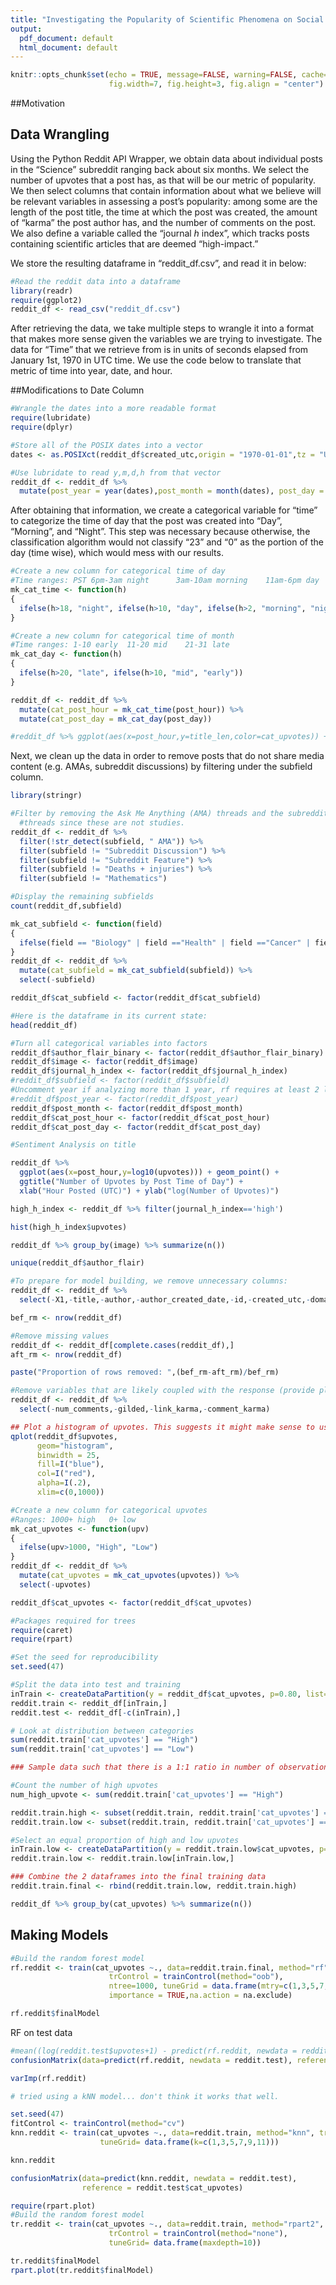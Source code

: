 ```yaml
---
title: "Investigating the Popularity of Scientific Phenomena on Social Media Platforms"
output:
  pdf_document: default
  html_document: default
---
```


```r
knitr::opts_chunk$set(echo = TRUE, message=FALSE, warning=FALSE, cache=TRUE, 
                      fig.width=7, fig.height=3, fig.align = "center")
```

##Motivation




## Data Wrangling

Using the Python Reddit API Wrapper, we obtain data about individual posts in the "Science" subreddit ranging back about six months. We select the number of upvotes that a post has, as that will be our metric of popularity. We then select columns that contain information about what we believe will be relevant variables in assessing a post's popularity: among some are the length of the post title, the time at which the post was created, the amount of "karma" the post author has, and the number of comments on the post. We also define a variable called the "journal $h$ index", which tracks posts containing scientific articles that are deemed "high-impact."

We store the resulting dataframe in "reddit_df.csv", and read it in below: 

```r
#Read the reddit data into a dataframe
library(readr)
require(ggplot2)
reddit_df <- read_csv("reddit_df.csv")
```

After retrieving the data, we take multiple steps to wrangle it into a format that makes more sense given the variables we are trying to investigate. The data for "Time" that we retrieve from is in units of seconds elapsed from January 1st, 1970 in UTC time. We use the code below to translate that metric of time into year, date, and hour.

##Modifications to Date Column

```r
#Wrangle the dates into a more readable format
require(lubridate)
require(dplyr)

#Store all of the POSIX dates into a vector
dates <- as.POSIXct(reddit_df$created_utc,origin = "1970-01-01",tz = "UTC")

#Use lubridate to read y,m,d,h from that vector
reddit_df <- reddit_df %>%  
  mutate(post_year = year(dates),post_month = month(dates), post_day = day(dates), post_hour = hour(dates))
```

After obtaining that information, we create a categorical variable for "time" to categorize the time of day that the post was created into "Day", "Morning", and "Night". This step was necessary because otherwise, the classification algorithm would not classify "23" and "0" as the portion of the day (time wise), which would mess with our results. 

```r
#Create a new column for categorical time of day
#Time ranges: PST 6pm-3am night      3am-10am morning    11am-6pm day
mk_cat_time <- function(h)
{
  ifelse(h>18, "night", ifelse(h>10, "day", ifelse(h>2, "morning", "night")))
}

#Create a new column for categorical time of month
#Time ranges: 1-10 early  11-20 mid    21-31 late
mk_cat_day <- function(h)
{
  ifelse(h>20, "late", ifelse(h>10, "mid", "early"))
}

reddit_df <- reddit_df %>%
  mutate(cat_post_hour = mk_cat_time(post_hour)) %>%
  mutate(cat_post_day = mk_cat_day(post_day)) 
```

```r
#reddit_df %>% ggplot(aes(x=post_hour,y=title_len,color=cat_upvotes)) + geom_point()
```

Next, we clean up the data in order to remove posts that do not share media content (e.g. AMAs, subreddit discussions) by filtering under the subfield column. 

```r
library(stringr)

#Filter by removing the Ask Me Anything (AMA) threads and the subreddit discussion
  #threads since these are not studies. 
reddit_df <- reddit_df %>%
  filter(!str_detect(subfield, " AMA")) %>%
  filter(subfield != "Subreddit Discussion") %>%
  filter(subfield != "Subreddit Feature") %>%
  filter(subfield != "Deaths + injuries") %>%
  filter(subfield != "Mathematics")

#Display the remaining subfields
count(reddit_df,subfield)
```

```r
mk_cat_subfield <- function(field)
{
  ifelse(field == "Biology" | field =="Health" | field =="Cancer" | field =="Medicine" | field =="Animal Science" | field =="Paleontology" | field =="Epidemiology", "Biology", ifelse(field =="Psychology" | field =="Neuroscience" | field =="Social Science" | field =="Anthropology", "Psychology", ifelse(field =="Chemistry" | field =="Nanoscience", "Chemistry", ifelse(field =="Geology" | field =="Astronomy" | field =="Physics" | field =="Engineering" | field =="Computer Science", "Phys/Astro", "Environment"))))
}
reddit_df <- reddit_df %>%
  mutate(cat_subfield = mk_cat_subfield(subfield)) %>%
  select(-subfield)

reddit_df$cat_subfield <- factor(reddit_df$cat_subfield)
```

```r
#Here is the dataframe in its current state:
head(reddit_df)
```

```r
#Turn all categorical variables into factors
reddit_df$author_flair_binary <- factor(reddit_df$author_flair_binary)
reddit_df$image <- factor(reddit_df$image)
reddit_df$journal_h_index <- factor(reddit_df$journal_h_index)
#reddit_df$subfield <- factor(reddit_df$subfield)
#Uncomment year if analyzing more than 1 year, rf requires at least 2 levels per factor
#reddit_df$post_year <- factor(reddit_df$post_year)
reddit_df$post_month <- factor(reddit_df$post_month)
reddit_df$cat_post_hour <- factor(reddit_df$cat_post_hour)
reddit_df$cat_post_day <- factor(reddit_df$cat_post_day)
```

```r
#Sentiment Analysis on title

```

```r
reddit_df %>%
  ggplot(aes(x=post_hour,y=log10(upvotes))) + geom_point() +
  ggtitle("Number of Upvotes by Post Time of Day") +
  xlab("Hour Posted (UTC)") + ylab("log(Number of Upvotes)") 
```

```r
high_h_index <- reddit_df %>% filter(journal_h_index=='high')
```

```r
hist(high_h_index$upvotes)
```

```r
reddit_df %>% group_by(image) %>% summarize(n())
```

```r
unique(reddit_df$author_flair)
```

```r
#To prepare for model building, we remove unnecessary columns:
reddit_df <- reddit_df %>%
  select(-X1,-title,-author,-author_created_date,-id,-created_utc,-domain,-url,-author_flair,-post_day,-post_hour)
```

```r
bef_rm <- nrow(reddit_df)

#Remove missing values
reddit_df <- reddit_df[complete.cases(reddit_df),]
aft_rm <- nrow(reddit_df)

paste("Proportion of rows removed: ",(bef_rm-aft_rm)/bef_rm)
```

```r
#Remove variables that are likely coupled with the response (provide plots)
reddit_df <- reddit_df %>%
  select(-num_comments,-gilded,-link_karma,-comment_karma)
```

```r
## Plot a histogram of upvotes. This suggests it might make sense to use ~25 (instead of 100) as a cutoff, since almost half the data is < 25.
qplot(reddit_df$upvotes,
      geom="histogram",
      binwidth = 25,
      fill=I("blue"), 
      col=I("red"), 
      alpha=I(.2),
      xlim=c(0,1000))
```

```r
#Create a new column for categorical upvotes
#Ranges: 1000+ high   0+ low
mk_cat_upvotes <- function(upv)
{
  ifelse(upv>1000, "High", "Low")
}
reddit_df <- reddit_df %>%
  mutate(cat_upvotes = mk_cat_upvotes(upvotes)) %>%
  select(-upvotes)

reddit_df$cat_upvotes <- factor(reddit_df$cat_upvotes)
```

```r
#Packages required for trees
require(caret)
require(rpart)

#Set the seed for reproducibility
set.seed(47)

#Split the data into test and training
inTrain <- createDataPartition(y = reddit_df$cat_upvotes, p=0.80, list=FALSE)
reddit.train <- reddit_df[inTrain,]
reddit.test <- reddit_df[-c(inTrain),]
```

```r
# Look at distribution between categories
sum(reddit.train['cat_upvotes'] == "High")
sum(reddit.train['cat_upvotes'] == "Low")
```

```r
### Sample data such that there is a 1:1 ratio in number of observations for each category.

#Count the number of high upvotes
num_high_upvote <- sum(reddit.train['cat_upvotes'] == "High")

reddit.train.high <- subset(reddit.train, reddit.train['cat_upvotes'] == "High")
reddit.train.low <- subset(reddit.train, reddit.train['cat_upvotes'] == "Low")

#Select an equal proportion of high and low upvotes
inTrain.low <- createDataPartition(y = reddit.train.low$cat_upvotes, p=num_high_upvote/dim(reddit.train.low)[1], list=FALSE)
reddit.train.low <- reddit.train.low[inTrain.low,]
```

```r
### Combine the 2 dataframes into the final training data
reddit.train.final <- rbind(reddit.train.low, reddit.train.high)
```

```r
reddit_df %>% group_by(cat_upvotes) %>% summarize(n())
```

## Making Models

```r
#Build the random forest model
rf.reddit <- train(cat_upvotes ~., data=reddit.train.final, method="rf",
                      trControl = trainControl(method="oob"),
                      ntree=1000, tuneGrid = data.frame(mtry=c(1,3,5,7,9,11)),
                      importance = TRUE,na.action = na.exclude)

rf.reddit$finalModel
```

RF on test data
```r
#mean((log(reddit.test$upvotes+1) - predict(rf.reddit, newdata = reddit.test))^2)
confusionMatrix(data=predict(rf.reddit, newdata = reddit.test), reference = reddit.test$cat_upvotes)
```

```r
varImp(rf.reddit)
```

```r
# tried using a kNN model... don't think it works that well.

set.seed(47)
fitControl <- trainControl(method="cv")
knn.reddit <- train(cat_upvotes ~., data=reddit.train, method="knn", trControl = fitControl,
                    tuneGrid= data.frame(k=c(1,3,5,7,9,11)))
```

```r
knn.reddit
```

```r
confusionMatrix(data=predict(knn.reddit, newdata = reddit.test), 
                reference = reddit.test$cat_upvotes)
```

```r
require(rpart.plot)
#Build the random forest model
tr.reddit <- train(cat_upvotes ~., data=reddit.train, method="rpart2",
                      trControl = trainControl(method="none"),
                      tuneGrid= data.frame(maxdepth=10))

tr.reddit$finalModel
rpart.plot(tr.reddit$finalModel)
```

